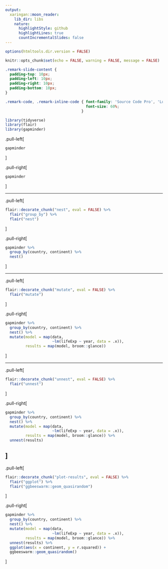 ```yaml
---
output:
  xaringan::moon_reader:
    lib_dir: libs
    nature:
      highlightStyle: github
      highlightLines: true
      countIncrementalSlides: false
---
```


```r
options(htmltools.dir.version = FALSE)

knitr::opts_chunk$set(echo = FALSE, warning = FALSE, message = FALSE)
```

```css
.remark-slide-content {
  padding-top: 10px;
  padding-left: 10px;
  padding-right: 10px;
  padding-bottom: 10px;
}

.remark-code, .remark-inline-code { font-family: 'Source Code Pro', 'Lucida Console', Monaco, monospace;
                                    font-size: 60%;
                                  }
```

```r
library(tidyverse)
library(flair)
library(gapminder)
```

.pull-left[
```r
gapminder
```
]

.pull-right[
```r
gapminder
```
]

---

.pull-left[
```r
flair::decorate_chunk("nest", eval = FALSE) %>% 
  flair("group_by") %>% 
  flair("nest")
```
]

.pull-right[
```r
gapminder %>% 
  group_by(country, continent) %>% 
  nest()
```
]

---

.pull-left[
```r
flair::decorate_chunk("mutate", eval = FALSE) %>% 
  flair("mutate")
```
]

.pull-right[
```r
gapminder %>% 
  group_by(country, continent) %>% 
  nest() %>% 
  mutate(model = map(data, 
                     ~lm(lifeExp ~ year, data = .x)),
         results = map(model, broom::glance))
```
]

---

.pull-left[
```r
flair::decorate_chunk("unnest", eval = FALSE) %>% 
  flair("unnest")
```
]

.pull-right[
```r
gapminder %>% 
  group_by(country, continent) %>% 
  nest() %>% 
  mutate(model = map(data, 
                     ~lm(lifeExp ~ year, data = .x)),
         results = map(model, broom::glance)) %>% 
  unnest(results)
```
]
---

.pull-left[
```r
flair::decorate_chunk("plot-results", eval = FALSE) %>% 
  flair("ggplot") %>% 
  flair("ggbeeswarm::geom_quasirandom")
```
]

.pull-right[
```r
gapminder %>% 
  group_by(country, continent) %>% 
  nest() %>% 
  mutate(model = map(data, 
                     ~lm(lifeExp ~ year, data = .x)),
         results = map(model, broom::glance)) %>% 
  unnest(results) %>% 
  ggplot(aes(x = continent, y = r.squared)) +
  ggbeeswarm::geom_quasirandom()
```
]
